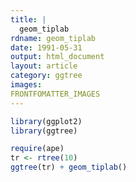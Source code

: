 ```yaml
---
title: |
  geom_tiplab
rdname: geom_tiplab
date: 1991-05-31
output: html_document
layout: article
category: ggtree
images:
FRONTFOMATTER_IMAGES
---
```


```r
library(ggplot2)
library(ggtree)
```

```r
require(ape)
tr <- rtree(10)
ggtree(tr) + geom_tiplab()



```